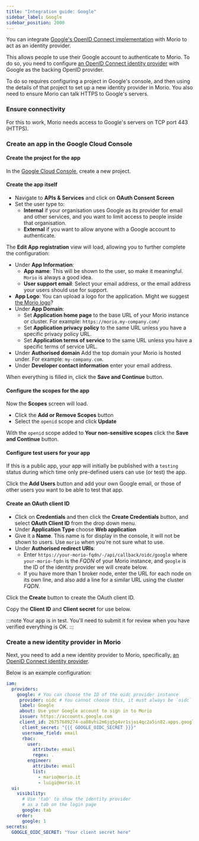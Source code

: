 ```yaml
---
title: "Integration guide: Google"
sidebar_label: Google
sidebar_position: 2000
---
```


You can integrate [Google's OpenID Connect
implementation](https://developers.google.com/identity/openid-connect/openid-connect)
with Morio to act as an identity provider.

This allows people to use their Google account to authenticate to Morio.
To do so, you need to configure [an OpenID Connect identity
provider](/docs/guides/settings/idps/#openid-connect) with Google as the
backing OpenID provider.

To do so requires configuring a project in Google's console, and then using the
details of that project to set up a new identity provider in Morio. 
You also need to ensure Morio can talk HTTPS to Google's servers.

### Ensure connectivity

For this to work, Morio needs access to Google's servers on TCP port 443 (HTTPS).

### Create an app in the Google Cloud Console

#### Create the project for the app

In the [Google Cloud Console](https://console.cloud.google.com/), create a new project.

#### Create the app itself

- Navigate to **APIs & Services** and click on **OAuth Consent Screen**
- Set the user type to:
  - **Internal** if your organisation uses Google as its provider for email and
    other services, and you want to limit access to people inside that
    organisation.
  - **External** if you want to allow anyone with a Google account to
    authenticate.

The **Edit App registration** view will load, allowing you to further complete
the configuration:

- Under **App Information**:
  - **App name**: This will be shown to the user, so make it meaningful.
    `Morio` is always a good idea.
  - **User support email**: Select your email address, or the email address
    your users should use for support.
- **App Logo**: You can upload a logo for the application. Might we suggest
  [the Morio logo](/img/morio-avatar.png)?
- Under **App Domain**:
  - Set **Application home page** to the base URL of your Morio instance or
    cluster. For example: `https://morio.my-company.com/`
  - Set **Application privacy policy** to the same URL unless you have a
    specific privacy policy URL.
  - Set **Application terms of service** to the same URL unless you have a
    specific terms of service URL.
- Under **Authorised domain** Add the top domain your Morio is hosted under.
  For example: `my-company.com`.
- Under **Developer contact information** enter your email address.

When everything is filled in, click the **Save and Continue** button.

#### Configure the scopes for the app

Now the **Scopes** screen will load.

- Click the **Add or Remove Scopes** button
- Select the `openid` scope and click **Update**

With the `openid` scope added to **Your non-sensitive scopes** click the **Save
and Continue** button.

#### Configure test users for your app

If this is a public app, your app will initially be published with a `testing`
status during which time only pre-defined users can use (or test) the app.

Click the **Add Users** button and add your own Google email, or those of other
users you want to be able to test that app.

#### Create an OAuth client ID

- Click on **Credentials** and then click the **Create Credentials** button,
  and select **OAuth Client ID** from the drop down menu.
- Under **Application Type** choose **Web application**
- Give it a **Name**. This name is for display in the console, it will not be
  shown to users. Use `morio` when you're not sure what to use.
- Under **Authorised redirect URIs**:
  - Enter `https://your-morio-fqdn/-/api/callback/oidc/google`
  where `your-morio-fqdn` is the _FQDN_ of your Morio instance, and `google` is
  the ID of the identity provider we will create below.
  - If you have more than 1 broker node, enter the URL for each node on its own
  line, and also add a line for a similar URL using the cluster _FQDN_.
  
Click the **Create** button to create the OAuth client ID.

Copy the **Client ID** and **Client secret** for use below.

:::note
Your app is in test. You'll need to submit it for review when you have verified
everything is OK.
:::

### Create a new identity provider in Morio

Next, you need to add a new identity provider to Morio, specifically, [an
OpenID Connect identity provider](/docs/guides/settings/idps/#openid-connect).

Below is an example configuration:

```yaml
iam:
  providers:
    google: # You can choose the ID of the oidc provider instance
     provider: oidc # You cannot choose this, it must always be `oidc`
     label: Google
     about: Use your Google account to sign in to Morio
     issuer: https://accounts.google.com
     client_id: 26757689274-oa88vhi2m6jq5g4vr1sjoi4qc2a5in82.apps.googleusercontent.com
      client_secret: "{{{ GOOGLE_OIDC_SECRET }}}"
      username_field: email
      rbac:
        user:
          attribute: email
          regex: .
        engineer:
          attribute: email
          list:
            - mario@morio.it
            - luigi@morio.it
  ui:
    visibility:
      # Use 'tab' to show the identity provider 
      # as a tab on the login page
      google: tab
    order:
      google: 1
secrets:
  GOOGLE_OIDC_SECRET: "Your client secret here"
```
